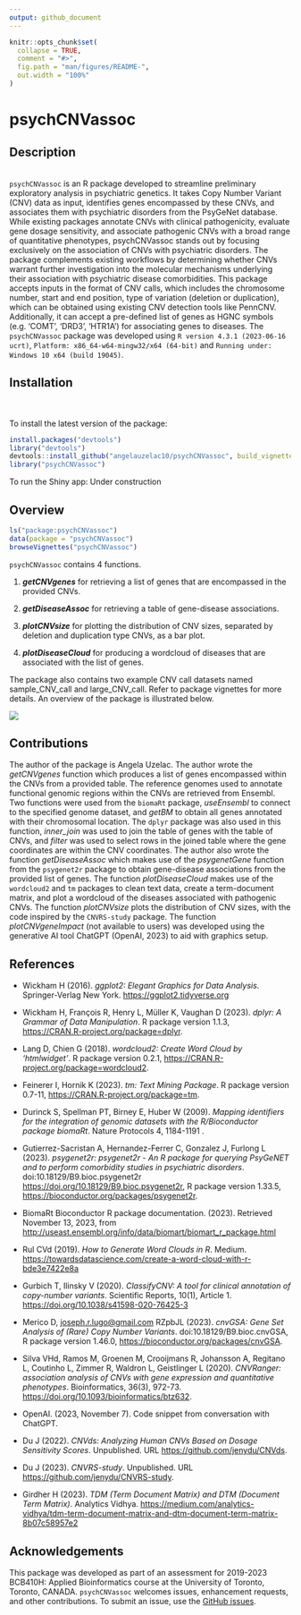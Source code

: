 ```yaml
---
output: github_document
---
```


<!-- README.md is generated from README.Rmd. Please edit that file -->

```r
knitr::opts_chunk$set(
  collapse = TRUE,
  comment = "#>",
  fig.path = "man/figures/README-",
  out.width = "100%"
)
```
# psychCNVassoc

## Description

<br>
`psychCNVassoc` is an R package developed to streamline preliminary exploratory analysis in psychiatric genetics. It takes Copy Number Variant (CNV) data as input, identifies genes encompassed by these CNVs, and associates them with psychiatric disorders from the PsyGeNet database. While existing packages annotate CNVs with clinical pathogenicity, evaluate gene dosage sensitivity, and associate pathogenic CNVs with a broad range of quantitative phenotypes, psychCNVassoc stands out by focusing exclusively on the association of CNVs with psychiatric disorders. The package complements existing workflows by determining whether CNVs warrant further investigation into the molecular mechanisms underlying their association with psychiatric disease comorbidities. This package accepts inputs in the format of CNV calls, which includes the chromosome number, start and end position, type of variation (deletion or duplication), which can be obtained using existing CNV detection tools like PennCNV. Additionally, it can accept a pre-defined list of genes as HGNC symbols (e.g. ‘COMT’, ‘DRD3’, 'HTR1A') for associating genes to diseases. The `psychCNVassoc` package was developed using `R version 4.3.1 (2023-06-16 ucrt)`, `Platform: x86_64-w64-mingw32/x64 (64-bit)` and `Running under: Windows 10 x64 (build 19045)`.


## Installation

<br>
<br>
To install the latest version of the package:
```r
install.packages("devtools")
library("devtools")
devtools::install_github("angelauzelac10/psychCNVassoc", build_vignettes = TRUE)
library("psychCNVassoc")
```


To run the Shiny app:
Under construction

## Overview


```r
ls("package:psychCNVassoc")
data(package = "psychCNVassoc") 
browseVignettes("psychCNVassoc")
```

`psychCNVassoc` contains 4 functions.

1.  ***getCNVgenes*** for retrieving a list of genes that are encompassed in the
provided CNVs.

2.  ***getDiseaseAssoc*** for retrieving a table of gene-disease associations.

3.  ***plotCNVsize*** for plotting the distribution of CNV sizes, separated by deletion and duplication type CNVs, as a bar plot. 

4.  ***plotDiseaseCloud*** for producing a wordcloud of diseases that are associated
with the list of genes. 

The package also contains two example CNV call datasets named sample_CNV_call and large_CNV_call. Refer to package vignettes for more details. An overview of the package is illustrated below. 

![](./inst/extdata/psychCNVassoc_example_figure.png)

## Contributions


The author of the package is Angela Uzelac. The author wrote the *getCNVgenes* function which produces a list of genes encompassed within the CNVs from a provided table. The reference genomes used to annotate functional genomic regions within the CNVs are retrieved from Ensembl. Two functions were used from the `biomaRt` package,
*useEnsembl* to connect to the specified genome dataset, and *getBM* to obtain all genes annotated with their chromosomal location. The `dplyr` package was also used in this function, *inner_join* was used to join the table of genes with the table of CNVs, and *filter* was used to select rows in the joined table where the gene coordinates are within the CNV coordinates. The author also wrote the function *getDiseaseAssoc* which makes use of the *psygenetGene* function from the `psygenet2r` package to obtain gene-disease associations from the provided list of genes. The function *plotDiseaseCloud* makes use of the `wordcloud2` and `tm` packages to clean text data, create a term-document matrix, and plot a wordcloud of the diseases associated with pathogenic CNVs. The function *plotCNVsize* plots the distribution of CNV sizes, with the code inspired by the `CNVRS-study` package. The function *plotCNVgeneImpact* (not available to users) was developed using the generative AI tool ChatGPT (OpenAI, 2023) to aid with graphics setup.

## References

- Wickham H (2016). _ggplot2: Elegant Graphics for Data Analysis_. Springer-Verlag New York. <https://ggplot2.tidyverse.org>

- Wickham H, François R, Henry L, Müller K, Vaughan D (2023). _dplyr: A Grammar of Data Manipulation_. R package version 1.1.3, <https://CRAN.R-project.org/package=dplyr>.

- Lang D, Chien G (2018). _wordcloud2: Create Word Cloud by 'htmlwidget'_. R package version 0.2.1, <https://CRAN.R-project.org/package=wordcloud2>.

- Feinerer I, Hornik K (2023). _tm: Text Mining Package_. R package version 0.7-11, <https://CRAN.R-project.org/package=tm>.

- Durinck S, Spellman PT, Birney E, Huber W (2009). _Mapping identifiers for the integration of genomic datasets with the R/Bioconductor package biomaRt_. Nature Protocols 4, 1184-1191 .

- Gutierrez-Sacristan A, Hernandez-Ferrer C, Gonzalez J, Furlong L (2023). _psygenet2r: psygenet2r - An R package for querying PsyGeNET and to perform comorbidity studies in psychiatric disorders_. doi:10.18129/B9.bioc.psygenet2r <https://doi.org/10.18129/B9.bioc.psygenet2r>, R package version 1.33.5, <https://bioconductor.org/packages/psygenet2r>.

- BiomaRt Bioconductor R package documentation. (2023). Retrieved November 13, 2023, from <http://useast.ensembl.org/info/data/biomart/biomart_r_package.html>

- Rul CVd (2019). _How to Generate Word Clouds in R_. Medium. <https://towardsdatascience.com/create-a-word-cloud-with-r-bde3e7422e8a>

- Gurbich T, Ilinsky V (2020). _ClassifyCNV: A tool for clinical annotation of copy-number variants_. Scientific Reports, 10(1), Article 1. <https://doi.org/10.1038/s41598-020-76425-3>

- Merico D, <joseph.r.lugo@gmail.com> RZpbJL (2023). _cnvGSA: Gene Set Analysis of (Rare) Copy Number Variants_. doi:10.18129/B9.bioc.cnvGSA, R package version 1.46.0, <https://bioconductor.org/packages/cnvGSA>.

- Silva VHd, Ramos M, Groenen M, Crooijmans R, Johansson A, Regitano L, Coutinho L, Zimmer R, Waldron L, Geistlinger L (2020). _CNVRanger: association analysis of CNVs with gene expression and quantitative phenotypes_. Bioinformatics, 36(3), 972-73. <https://doi.org/10.1093/bioinformatics/btz632>.

- OpenAI. (2023, November 7). Code snippet from conversation with ChatGPT.

- Du J (2022). _CNVds: Analyzing Human CNVs Based on Dosage Sensitivity Scores_. Unpublished. URL <https://github.com/jenydu/CNVds>.
  
- Du J (2023). _CNVRS-study_. Unpublished. URL <https://github.com/jenydu/CNVRS-study>.

- Girdher H (2023). _TDM (Term Document Matrix) and DTM (Document Term Matrix)_. Analytics Vidhya. <https://medium.com/analytics-vidhya/tdm-term-document-matrix-and-dtm-document-term-matrix-8b07c58957e2>



## Acknowledgements

This package was developed as part of an assessment for 2019-2023 BCB410H: Applied Bioinformatics course at the University of Toronto, Toronto, CANADA. `psychCNVassoc` welcomes issues, enhancement requests, and other contributions. To submit an issue, use the [GitHub issues](https://github.com/angelauzelac10/psychCNVassoc/issues).

